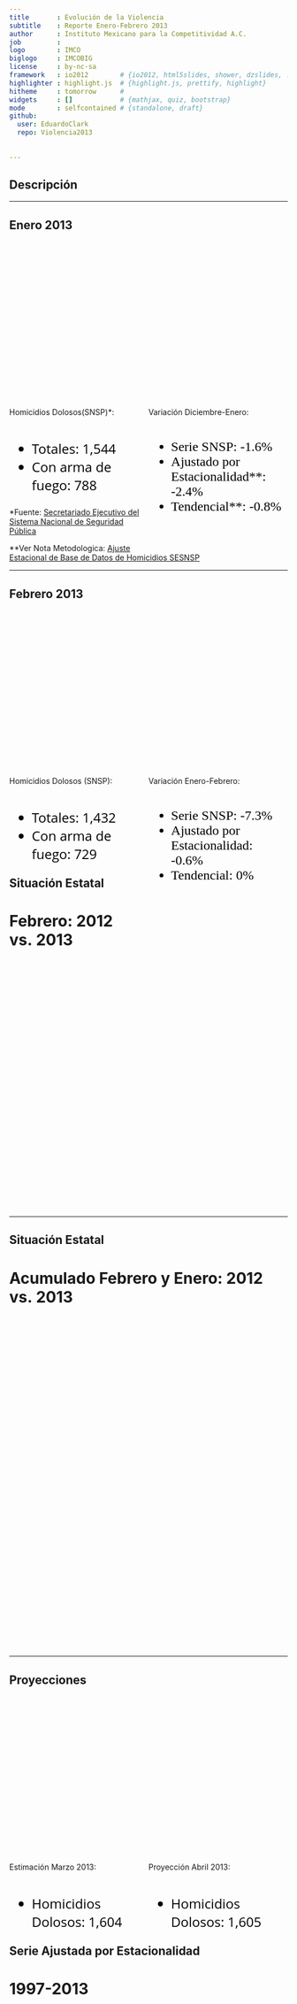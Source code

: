 ```yaml
---
title       : Evolución de la Violencia
subtitle    : Reporte Enero-Febrero 2013
author      : Instituto Mexicano para la Competitividad A.C.
job         : 
logo        : IMCO
biglogo     : IMCOBIG
license     : by-nc-sa
framework   : io2012        # {io2012, html5slides, shower, dzslides, ...}
highlighter : highlight.js  # {highlight.js, prettify, highlight}
hitheme     : tomorrow      # 
widgets     : []            # {mathjax, quiz, bootstrap}
mode        : selfcontained # {standalone, draft}
github:
  user: EduardoClark
  repo: Violencia2013
  
  
---
```


## Descripción


---


## Enero 2013


<!-- BarChart generated in R 2.15.3 by googleVis 0.4.2 package -->
<!-- Wed Apr  3 16:28:36 2013 -->


<!-- jsHeader -->
<script type="text/javascript">
 
// jsData 
function gvisDataBarChartID6c1b1ccab3cd () {
  var data = new google.visualization.DataTable();
  var datajson =
[
 [
 "Enero 2013",
1544,
1579,
1591 
] 
];
data.addColumn('string','Mes');
data.addColumn('number','Original');
data.addColumn('number','Ajustada');
data.addColumn('number','Tendencial');
data.addRows(datajson);
return(data);
}
 
// jsDrawChart
function drawChartBarChartID6c1b1ccab3cd() {
  var data = gvisDataBarChartID6c1b1ccab3cd();
  var options = {};
options["allowHtml"] = true;
options["width"] =    900;
options["height"] =    300;
options["colors"] = ['#E64343', '#999999', '#585454'];
options["hAxis"] = {
 "viewWindowMode": "explicit",
"viewWindow": {
 "max":   1800,
"min":      0 
} 
};


     var chart = new google.visualization.BarChart(
       document.getElementById('BarChartID6c1b1ccab3cd')
     );
     chart.draw(data,options);
    

}
  
 
// jsDisplayChart
(function() {
  var pkgs = window.__gvisPackages = window.__gvisPackages || [];
  var callbacks = window.__gvisCallbacks = window.__gvisCallbacks || [];
  var chartid = "corechart";

  // Manually see if chartid is in pkgs (not all browsers support Array.indexOf)
  var i, newPackage = true;
  for (i = 0; newPackage && i < pkgs.length; i++) {
    if (pkgs[i] === chartid)
      newPackage = false;
  }
  if (newPackage)
    pkgs.push(chartid);

  // Add the drawChart function to the global list of callbacks
  callbacks.push(drawChartBarChartID6c1b1ccab3cd);
})();
function displayChartBarChartID6c1b1ccab3cd() {
  var pkgs = window.__gvisPackages = window.__gvisPackages || [];
  var callbacks = window.__gvisCallbacks = window.__gvisCallbacks || [];
  window.clearTimeout(window.__gvisLoad);
  // The timeout is set to 100 because otherwise the container div we are
  // targeting might not be part of the document yet
  window.__gvisLoad = setTimeout(function() {
    var pkgCount = pkgs.length;
    google.load("visualization", "1", { packages:pkgs, callback: function() {
      if (pkgCount != pkgs.length) {
        // Race condition where another setTimeout call snuck in after us; if
        // that call added a package, we must not shift its callback
        return;
      }
      while (callbacks.length > 0)
        callbacks.shift()();
    } });
  }, 100);
}
 
// jsFooter
 </script>
 
<!-- jsChart -->  
<script type="text/javascript" src="https://www.google.com/jsapi?callback=displayChartBarChartID6c1b1ccab3cd"></script>
 
<!-- divChart -->
  
<div id="BarChartID6c1b1ccab3cd"
  style="width: 900px; height: 300px;">
</div>


<div style="float: left; width: 50%;">
<body>
<basefont color="black" face="Open Sans Bold" size="8">
Homicidios Dolosos(SNSP)*:<br><br>
<font color="black" face="Open Sans" size="5">
<ul>
<li>Totales: 1,544</li>
<li>Con arma de fuego: 788</li>
</ul>
</font>
</div>
<div style="float: right; width: 50%;">
<body>
<basefont color="black" face="Open Sans Bold" size="8">
Variación Diciembre-Enero: <br><br>
<font color="black" face="Open Sans Bold" size="5">
<ul>
<li> Serie SNSP: -1.6% </li>
<li> Ajustado por Estacionalidad**: -2.4% </li>
<li> Tendencial**: -0.8% </li>
</ul>
</font>
<br><br>
</div>

<div class='source'>
  *Fuente: <a href='http://www.secretariadoejecutivosnsp.gob.mx/work/models/SecretariadoEjecutivo/Resource/131/1/images/CIEISP2013_260313.pdf'>Secretariado Ejecutivo del Sistema Nacional de Seguridad Pública</a>
</div>

<div class='source1'>
  **Ver Nota Metodologica: <a href=http://dl.dropbox.com/s/gn4e5rbck0orw7x/Nota%20t%C3%A9cnica.pdf?token_hash=AAHX4D8XJb8-OA7Ompt4HVH8EnfhqCgr84IVOv21bLVA_w&dl=1'>Ajuste Estacional de Base de Datos de Homicidios SESNSP</a>
</div>


---

## Febrero 2013


<!-- BarChart generated in R 2.15.3 by googleVis 0.4.2 package -->
<!-- Wed Apr  3 16:29:59 2013 -->


<!-- jsHeader -->
<script type="text/javascript">
 
// jsData 
function gvisDataBarChartID6c5932779ca5 () {
  var data = new google.visualization.DataTable();
  var datajson =
[
 [
 "Febrero 2013",
1432,
1568,
1591 
] 
];
data.addColumn('string','Mes');
data.addColumn('number','Original');
data.addColumn('number','Ajustada');
data.addColumn('number','Tendencial');
data.addRows(datajson);
return(data);
}
 
// jsDrawChart
function drawChartBarChartID6c5932779ca5() {
  var data = gvisDataBarChartID6c5932779ca5();
  var options = {};
options["allowHtml"] = true;
options["width"] =    900;
options["height"] =    300;
options["colors"] = ['#E64343', '#999999', '#585454'];
options["hAxis"] = {
 "viewWindowMode": "explicit",
"viewWindow": {
 "max":   1800,
"min":      0 
} 
};

     var chart = new google.visualization.BarChart(
       document.getElementById('BarChartID6c5932779ca5')
     );
     chart.draw(data,options);
    

}
  
 
// jsDisplayChart
(function() {
  var pkgs = window.__gvisPackages = window.__gvisPackages || [];
  var callbacks = window.__gvisCallbacks = window.__gvisCallbacks || [];
  var chartid = "corechart";

  // Manually see if chartid is in pkgs (not all browsers support Array.indexOf)
  var i, newPackage = true;
  for (i = 0; newPackage && i < pkgs.length; i++) {
    if (pkgs[i] === chartid)
      newPackage = false;
  }
  if (newPackage)
    pkgs.push(chartid);

  // Add the drawChart function to the global list of callbacks
  callbacks.push(drawChartBarChartID6c5932779ca5);
})();
function displayChartBarChartID6c5932779ca5() {
  var pkgs = window.__gvisPackages = window.__gvisPackages || [];
  var callbacks = window.__gvisCallbacks = window.__gvisCallbacks || [];
  window.clearTimeout(window.__gvisLoad);
  // The timeout is set to 100 because otherwise the container div we are
  // targeting might not be part of the document yet
  window.__gvisLoad = setTimeout(function() {
    var pkgCount = pkgs.length;
    google.load("visualization", "1", { packages:pkgs, callback: function() {
      if (pkgCount != pkgs.length) {
        // Race condition where another setTimeout call snuck in after us; if
        // that call added a package, we must not shift its callback
        return;
      }
      while (callbacks.length > 0)
        callbacks.shift()();
    } });
  }, 100);
}
 
// jsFooter
 </script>
 
<!-- jsChart -->  
<script type="text/javascript" src="https://www.google.com/jsapi?callback=displayChartBarChartID6c5932779ca5"></script>
 
<!-- divChart -->
  
<div id="BarChartID6c5932779ca5"
  style="width: 900px; height: 300px;">
</div>


<div style="float: left; width: 50%;">
<body>
<basefont color="black" face="Open Sans Bold" size="8">
Homicidios Dolosos (SNSP):<br><br>
<font color="black" face="Open Sans" size="5">
<ul>
<li>Totales: 1,432</li>
<li>Con arma de fuego: 729</li>
</ul>
</font>
</div>
<div style="float: right; width: 50%;">
<body>
<basefont color="black" face="Open Sans Bold" size="8">
Variación Enero-Febrero: <br><br>
<font color="black" face="Open Sans Bold" size="5">
<ul>
<li> Serie SNSP: -7.3% </li>
<li> Ajustado por Estacionalidad: -0.6% </li>
<li> Tendencial: 0% </li>
</ul>
</font>
<br><br>
</div>


---

## Situación Estatal
# Febrero: 2012 vs. 2013

<!-- GeoChart generated in R 2.15.3 by googleVis 0.4.2 package -->
<!-- Wed Apr  3 17:06:30 2013 -->


<!-- jsHeader -->
<script type="text/javascript">
 
// jsData 
function gvisDataGeoChartID6ef827871b77 () {
  var data = new google.visualization.DataTable();
  var datajson =
[
 [
 "Aguascalientes",
-40,
3 
],
[
 "Baja California",
17,
55 
],
[
 "Baja California Sur",
0,
2 
],
[
 "Campeche",
0,
4 
],
[
 "Chiapas",
29,
40 
],
[
 "Chihuahua",
-40.7,
112 
],
[
 "Coahuila",
-11.8,
45 
],
[
 "Colima",
9.1,
24 
],
[
 "Distrito Federal",
-16.9,
64 
],
[
 "Durango",
-36.5,
40 
],
[
 "Guanajuato",
-8.5,
43 
],
[
 "Guerrero",
27.3,
177 
],
[
 "Hidalgo",
16.7,
7 
],
[
 "Jalisco",
15.3,
113 
],
[
 "México",
17.2,
136 
],
[
 "Michoacán",
11.1,
50 
],
[
 "Morelos",
25.5,
59 
],
[
 "Nayarit",
-47.6,
11 
],
[
 "Nuevo León",
-63.8,
71 
],
[
 "Oaxaca",
-3,
32 
],
[
 "Puebla",
1.8,
56 
],
[
 "Querétaro",
83.3,
11 
],
[
 "Quintana Roo",
-43.5,
13 
],
[
 "San Luis Potosí",
114.3,
30 
],
[
 "Sinaloa",
-37.5,
75 
],
[
 "Sonora",
27.3,
42 
],
[
 "Tabasco",
40,
7 
],
[
 "Tamaulipas",
-31.1,
42 
],
[
 "Tlaxcala",
75,
7 
],
[
 "Veracruz",
-1.9,
51 
],
[
 "Yucatán",
0,
2
],
[
 "Zacatecas",
14.3,
8
] 
];
data.addColumn('string','Entidad');
data.addColumn('number','Cambio: Febrero 2012 Vs Febrero 2013 (%)');
data.addColumn('number', 'Homicidios Febrero 2013');
data.addRows(datajson);
return(data);
}
 
// jsDrawChart
function drawChartGeoChartID6ef827871b77() {
  var data = gvisDataGeoChartID6ef827871b77();
  var options = {};
options["width"] =   1000;
options["height"] =    450;
options["region"] = "MX";
options["displayMode"] = "regions";
options["resolution"] = "provinces";
options["colorAxis"] = {minValue: -50, maxValue: 50,  colors: ['royalblue', 'orangered']};
options["legend"] = {numberFormat: "#.#'%"};

     var chart = new google.visualization.GeoChart(
       document.getElementById('GeoChartID6ef827871b77')
     );
     chart.draw(data,options);
    

}
  
 
// jsDisplayChart
(function() {
  var pkgs = window.__gvisPackages = window.__gvisPackages || [];
  var callbacks = window.__gvisCallbacks = window.__gvisCallbacks || [];
  var chartid = "geochart";

  // Manually see if chartid is in pkgs (not all browsers support Array.indexOf)
  var i, newPackage = true;
  for (i = 0; newPackage && i < pkgs.length; i++) {
    if (pkgs[i] === chartid)
      newPackage = false;
  }
  if (newPackage)
    pkgs.push(chartid);

  // Add the drawChart function to the global list of callbacks
  callbacks.push(drawChartGeoChartID6ef827871b77);
})();
function displayChartGeoChartID6ef827871b77() {
  var pkgs = window.__gvisPackages = window.__gvisPackages || [];
  var callbacks = window.__gvisCallbacks = window.__gvisCallbacks || [];
  window.clearTimeout(window.__gvisLoad);
  // The timeout is set to 100 because otherwise the container div we are
  // targeting might not be part of the document yet
  window.__gvisLoad = setTimeout(function() {
    var pkgCount = pkgs.length;
    google.load("visualization", "1", { packages:pkgs, callback: function() {
      if (pkgCount != pkgs.length) {
        // Race condition where another setTimeout call snuck in after us; if
        // that call added a package, we must not shift its callback
        return;
      }
      while (callbacks.length > 0)
        callbacks.shift()();
    } });
  }, 100);
}
 
// jsFooter
 </script>
 
<!-- jsChart -->  
<script type="text/javascript" src="https://www.google.com/jsapi?callback=displayChartGeoChartID6ef827871b77"></script>
 
<!-- divChart -->
  
<div id="GeoChartID6ef827871b77"
  style="width: 800px; height: 450px;">
</div>

---

## Situación Estatal
# Acumulado Febrero y Enero: 2012 vs. 2013

<!-- GeoChart generated in R 2.15.3 by googleVis 0.4.2 package -->
<!-- Wed Apr  3 17:13:18 2013 -->


<!-- jsHeader -->
<script type="text/javascript">
 
// jsData 
function gvisDataGeoChartID6f7b8361559 () {
  var data = new google.visualization.DataTable();
  var datajson =
[
 [
 "Aguascalientes",
100,
7 
],
[
 "Baja California",
-4.8,
114 
],
[
 "Baja California Sur",
-20,
6 
],
[
 "Campeche",
-83.3,
5 
],
[
 "Chiapas",
19.1,
96 
],
[
 "Chihuahua",
-40.6,
229 
],
[
 "Coahuila",
39.6,
119 
],
[
 "Colima",
70,
58 
],
[
 "Distrito Federal",
24.1,
131 
],
[
 "Durango",
-8.8,
92 
],
[
 "Guanajuato",
-5.1,
80 
],
[
 "Guerrero",
-0.7,
329 
],
[
 "Hidalgo",
750,
25 
],
[
 "Jalisco",
15.1,
212 
],
[
 "México",
39.8,
287 
],
[
 "Michoacán",
-3.6,
103 
],
[
 "Morelos",
-1.9,
110 
],
[
 "Nayarit",
-39.1,
25 
],
[
 "Nuevo León",
-26.8,
180 
],
[
 "Oaxaca",
-55.9,
58 
],
[
 "Puebla",
-40,
95 
],
[
 "Querétaro",
-28.6,
16 
],
[
 "Quitana Roo",
-23.1,
33 
],
[
 "San Luis Potosí",
-20.8,
49 
],
[
 "Sinaloa",
4.8,
184 
],
[
 "Sonora",
-14,
79 
],
[
 "Tabasco",
-40,
16 
],
[
 "Tamaulipas",
-18.1,
110 
],
[
 "Tlaxcala",
500,
13 
],
[
 "Veracruz",
0,
91 
],
[
 "Yucatán",
-66.7,
3 
],
[
 "Zacatecas",
-17.6,
22 
] 
];
data.addColumn('string','Entidad');
data.addColumn('number','Cambio 2012 vs 2013 (%)');
data.addColumn('number','Homicidios Enero Y Febrero 2013');
data.addRows(datajson);
return(data);
}
 
// jsDrawChart
function drawChartGeoChartID6f7b8361559() {
  var data = gvisDataGeoChartID6f7b8361559();
  var options = {};
options["width"] =    1000;
options["height"] =    450;
options["region"] = "MX";
options["displayMode"] = "regions";
options["resolution"] = "provinces";
options["colorAxis"] = {minValue: -50, maxValue: 50,  colors: ['royalblue', 'orangered']};
options["legend"] = {numberFormat: "#.#'%"};

     var chart = new google.visualization.GeoChart(
       document.getElementById('GeoChartID6f7b8361559')
     );
     chart.draw(data,options);
    

}
  
 
// jsDisplayChart
(function() {
  var pkgs = window.__gvisPackages = window.__gvisPackages || [];
  var callbacks = window.__gvisCallbacks = window.__gvisCallbacks || [];
  var chartid = "geochart";

  // Manually see if chartid is in pkgs (not all browsers support Array.indexOf)
  var i, newPackage = true;
  for (i = 0; newPackage && i < pkgs.length; i++) {
    if (pkgs[i] === chartid)
      newPackage = false;
  }
  if (newPackage)
    pkgs.push(chartid);

  // Add the drawChart function to the global list of callbacks
  callbacks.push(drawChartGeoChartID6f7b8361559);
})();
function displayChartGeoChartID6f7b8361559() {
  var pkgs = window.__gvisPackages = window.__gvisPackages || [];
  var callbacks = window.__gvisCallbacks = window.__gvisCallbacks || [];
  window.clearTimeout(window.__gvisLoad);
  // The timeout is set to 100 because otherwise the container div we are
  // targeting might not be part of the document yet
  window.__gvisLoad = setTimeout(function() {
    var pkgCount = pkgs.length;
    google.load("visualization", "1", { packages:pkgs, callback: function() {
      if (pkgCount != pkgs.length) {
        // Race condition where another setTimeout call snuck in after us; if
        // that call added a package, we must not shift its callback
        return;
      }
      while (callbacks.length > 0)
        callbacks.shift()();
    } });
  }, 100);
}
 
// jsFooter
 </script>
 
<!-- jsChart -->  
<script type="text/javascript" src="https://www.google.com/jsapi?callback=displayChartGeoChartID6f7b8361559"></script>
 
<!-- divChart -->
  
<div id="GeoChartID6f7b8361559"
  style="width: 1000px; height: 600px;">
</div>

---

## Proyecciones

<!-- ColumnChart generated in R 2.15.3 by googleVis 0.4.2 package -->
<!-- Tue Apr  9 16:05:10 2013 -->


<!-- jsHeader -->
<script type="text/javascript">
 
// jsData 
function gvisDataColumnChartID24e7724c982 () {
  var data = new google.visualization.DataTable();
  var datajson =
[
 [
 "Marzo 2013",
1657,
1604,
1551 
],
[
 "Abril 2013",
1667,
1605,
1543 
] 
];
data.addColumn('string','Mes');
data.addColumn('number','Estimado Alto');
data.addColumn('number','Estimado');
data.addColumn('number','Estimado Bajo');
data.addRows(datajson);
return(data);
}
 
// jsDrawChart
function drawChartColumnChartID24e7724c982() {
  var data = gvisDataColumnChartID24e7724c982();
  var options = {};
options["allowHtml"] = true;
options["width"] =    900;
options["height"] =    300;
options["colors"] = ['#585454', '#E64343', '#999999'];
options["vAxis"] = {
 "viewWindowMode": "explicit",
 "title" : "Homicidios Dolosos",
"viewWindow": {
 "max":   1800,
"min":      0 
} 
};


     var chart = new google.visualization.ColumnChart(
       document.getElementById('ColumnChartID24e7724c982')
     );
     chart.draw(data,options);
    

}
  
 
// jsDisplayChart
(function() {
  var pkgs = window.__gvisPackages = window.__gvisPackages || [];
  var callbacks = window.__gvisCallbacks = window.__gvisCallbacks || [];
  var chartid = "corechart";

  // Manually see if chartid is in pkgs (not all browsers support Array.indexOf)
  var i, newPackage = true;
  for (i = 0; newPackage && i < pkgs.length; i++) {
    if (pkgs[i] === chartid)
      newPackage = false;
  }
  if (newPackage)
    pkgs.push(chartid);

  // Add the drawChart function to the global list of callbacks
  callbacks.push(drawChartColumnChartID24e7724c982);
})();
function displayChartColumnChartID24e7724c982() {
  var pkgs = window.__gvisPackages = window.__gvisPackages || [];
  var callbacks = window.__gvisCallbacks = window.__gvisCallbacks || [];
  window.clearTimeout(window.__gvisLoad);
  // The timeout is set to 100 because otherwise the container div we are
  // targeting might not be part of the document yet
  window.__gvisLoad = setTimeout(function() {
    var pkgCount = pkgs.length;
    google.load("visualization", "1", { packages:pkgs, callback: function() {
      if (pkgCount != pkgs.length) {
        // Race condition where another setTimeout call snuck in after us; if
        // that call added a package, we must not shift its callback
        return;
      }
      while (callbacks.length > 0)
        callbacks.shift()();
    } });
  }, 100);
}
 
// jsFooter
 </script>
 
<!-- jsChart -->  
<script type="text/javascript" src="https://www.google.com/jsapi?callback=displayChartColumnChartID24e7724c982"></script>
 
<!-- divChart -->
  
<div id="ColumnChartID24e7724c982"
  style="width: 600px; height: 300px;">
</div>

<div style="float: left; width: 50%;">
<body>
<basefont color="black" face="Open Sans Bold" size="8">
Estimación Marzo 2013:<br><br>
<font color="black" face="Open Sans" size="5">
<ul>
<li> Homicidios Dolosos: 1,604</li>
</ul>
</font>
</div>

<div style="float: right; width: 50%;">
<body>
<basefont color="black" face="Open Sans Bold" size="8">
Proyección Abril 2013:<br><br>
<font color="black" face="Open Sans" size="5">
<ul>
<li> Homicidios Dolosos: 1,605 </li>
</ul>
</font>
</div>

---

## Serie Ajustada por Estacionalidad
# 1997-2013

<!-- AreaChart generated in R 2.15.3 by googleVis 0.4.2 package -->
<!-- Tue Apr  9 14:47:02 2013 -->


<!-- jsHeader -->
<script type="text/javascript">
 
// jsData 
function gvisDataAreaChartID7c02224e1bba () {
  var data = new google.visualization.DataTable();
  var datajson =
[
 [
 "Diciembre 2006",
1021 
],
[
 "2007-01-01",
798 
],
[
 "2007-02-01",
720 
],
[
 "2007-03-01",
911 
],
[
 "2007-04-01",
912 
],
[
 "2007-05-01",
1010 
],
[
 "2007-06-01",
894 
],
[
 "2007-07-01",
795 
],
[
 "2007-08-01",
795 
],
[
 "2007-09-01",
830 
],
[
 "2007-10-01",
865 
],
[
 "2007-11-01",
885 
],
[
 "Diciembre 2007",
838 
],
[
 "2008-01-01",
932 
],
[
 "2008-02-01",
866 
],
[
 "2008-03-01",
987 
],
[
 "2008-04-01",
961 
],
[
 "2008-05-01",
1159 
],
[
 "2008-06-01",
1118 
],
[
 "2008-07-01",
1154 
],
[
 "2008-08-01",
1120 
],
[
 "2008-09-01",
1074 
],
[
 "2008-10-01",
1275 
],
[
 "2008-11-01",
1330 
],
[
 "Diciembre 2008",
1179 
],
[
 "2009-01-01",
1184 
],
[
 "2009-02-01",
1266 
],
[
 "2009-03-01",
1193 
],
[
 "2009-04-01",
1232 
],
[
 "2009-05-01",
1268 
],
[
 "2009-06-01",
1400 
],
[
 "2009-07-01",
1375 
],
[
 "2009-08-01",
1439 
],
[
 "2009-09-01",
1478 
],
[
 "2009-10-01",
1358 
],
[
 "2009-11-01",
1349 
],
[
 "Diciembre 2009",
1576 
],
[
 "2010-01-01",
1610 
],
[
 "2010-02-01",
1368 
],
[
 "2010-03-01",
1674 
],
[
 "2010-04-01",
1715 
],
[
 "2010-05-01",
1883 
],
[
 "2010-06-01",
1878 
],
[
 "2010-07-01",
1817 
],
[
 "2010-08-01",
1875 
],
[
 "2010-09-01",
1689 
],
[
 "2010-10-01",
1947 
],
[
 "2010-11-01",
1546 
],
[
 "Diciembre 2010",
1679 
],
[
 "2011-01-01",
1850 
],
[
 "2011-02-01",
1661 
],
[
 "2011-03-01",
1875 
],
[
 "2011-04-01",
1882 
],
[
 "2011-05-01",
2101 
],
[
 "2011-06-01",
2027 
],
[
 "2011-07-01",
1971 
],
[
 "2011-08-01",
1964 
],
[
 "2011-09-01",
1809 
],
[
 "2011-10-01",
1904 
],
[
 "2011-11-01",
1739 
],
[
 "Diciembre 2011",
1697 
],
[
 "2012-01-01",
1657 
],
[
 "2012-02-01",
1621 
],
[
 "2012-03-01",
1762 
],
[
 "2012-04-01",
1783 
],
[
 "2012-05-01",
1938 
],
[
 "2012-06-01",
1787 
],
[
 "2012-07-01",
1727 
],
[
 "2012-08-01",
1851 
],
[
 "2012-09-01",
1812 
],
[
 "2012-10-01",
1549 
],
[
 "2012-11-01",
1512 
],
[
 "Diciembre 2012",
1569 
],
[
 "2013-01-01",
1544 
],
[
 "2013-02-01",
1432 
] 
];
data.addColumn('string','Date');
data.addColumn('number','Serie Original');
data.addRows(datajson);
return(data);
}
 
// jsDrawChart
function drawChartAreaChartID7c02224e1bba() {
  var data = gvisDataAreaChartID7c02224e1bba();
  var options = {};
options["allowHtml"] = true;
options["width"] =   1050;
options["height"] =    500;
options["colors"] = ['green', ];
options["focusTarget"] = "category";
options["legend.position"] = "none";
options["areaOpacity"] =      0;
options["legend.position"] = "none";
options["hAxis"] = {
 "textPosition": "out",
  "showTextEvery" : 12
};
options["vAxis"] = {
  "title" : "Homicidios Dolosos por Mes",
 };

     var chart = new google.visualization.AreaChart(
       document.getElementById('AreaChartID7c02224e1bba')
     );
     chart.draw(data,options);
    

}
  
 
// jsDisplayChart
(function() {
  var pkgs = window.__gvisPackages = window.__gvisPackages || [];
  var callbacks = window.__gvisCallbacks = window.__gvisCallbacks || [];
  var chartid = "corechart";

  // Manually see if chartid is in pkgs (not all browsers support Array.indexOf)
  var i, newPackage = true;
  for (i = 0; newPackage && i < pkgs.length; i++) {
    if (pkgs[i] === chartid)
      newPackage = false;
  }
  if (newPackage)
    pkgs.push(chartid);

  // Add the drawChart function to the global list of callbacks
  callbacks.push(drawChartAreaChartID7c02224e1bba);
})();
function displayChartAreaChartID7c02224e1bba() {
  var pkgs = window.__gvisPackages = window.__gvisPackages || [];
  var callbacks = window.__gvisCallbacks = window.__gvisCallbacks || [];
  window.clearTimeout(window.__gvisLoad);
  // The timeout is set to 100 because otherwise the container div we are
  // targeting might not be part of the document yet
  window.__gvisLoad = setTimeout(function() {
    var pkgCount = pkgs.length;
    google.load("visualization", "1", { packages:pkgs, callback: function() {
      if (pkgCount != pkgs.length) {
        // Race condition where another setTimeout call snuck in after us; if
        // that call added a package, we must not shift its callback
        return;
      }
      while (callbacks.length > 0)
        callbacks.shift()();
    } });
  }, 100);
}
 
// jsFooter
 </script>
 
<!-- jsChart -->  
<script type="text/javascript" src="https://www.google.com/jsapi?callback=displayChartAreaChartID7c02224e1bba"></script>
 
<!-- divChart -->
  
<div id="AreaChartID7c02224e1bba"
  style="width: 1000px; height: 700px;">
</div>

<div class='source1'>
  Descarga: <a href=http://dl.dropbox.com/s/2c4e73poxyd9fof/SerieFinal.csv?token_hash=AAFWSoR4JIyqFR-Kf0CWVKpIAuN5sMgN9jjKBNtrS-HBRg&dl=1'>Base de Datos de Homicidios SESNSP (Ajustada por Estacionalidad) </a>
</div>


---

## Serie Ajustada por Estacionalidad
# 1997-2013

<!-- AreaChart generated in R 2.15.3 by googleVis 0.4.2 package -->
<!-- Tue Apr  9 14:50:26 2013 -->


<!-- jsHeader -->
<script type="text/javascript">
 
// jsData 
function gvisDataAreaChartID7c5e64f6746d () {
  var data = new google.visualization.DataTable();
  var datajson =
[
 [
 "Diciembre 2006",
1021,
1031 
],
[
 "2007-01-01",
798,
803 
],
[
 "2007-02-01",
720,
774 
],
[
 "2007-03-01",
911,
886 
],
[
 "2007-04-01",
912,
899 
],
[
 "2007-05-01",
1010,
934 
],
[
 "2007-06-01",
894,
862 
],
[
 "2007-07-01",
795,
798 
],
[
 "2007-08-01",
795,
803 
],
[
 "2007-09-01",
830,
853 
],
[
 "2007-10-01",
865,
862 
],
[
 "2007-11-01",
885,
911 
],
[
 "Diciembre 2007",
838,
851 
],
[
 "2008-01-01",
932,
941 
],
[
 "2008-02-01",
866,
935 
],
[
 "2008-03-01",
987,
965 
],
[
 "2008-04-01",
961,
951 
],
[
 "2008-05-01",
1159,
1071 
],
[
 "2008-06-01",
1118,
1073 
],
[
 "2008-07-01",
1154,
1152 
],
[
 "2008-08-01",
1120,
1121 
],
[
 "2008-09-01",
1074,
1099 
],
[
 "2008-10-01",
1275,
1269 
],
[
 "2008-11-01",
1330,
1375 
],
[
 "Diciembre 2008",
1179,
1202 
],
[
 "2009-01-01",
1184,
1198 
],
[
 "2009-02-01",
1266,
1372 
],
[
 "2009-03-01",
1193,
1172 
],
[
 "2009-04-01",
1232,
1222 
],
[
 "2009-05-01",
1268,
1172 
],
[
 "2009-06-01",
1400,
1340 
],
[
 "2009-07-01",
1375,
1366 
],
[
 "2009-08-01",
1439,
1427 
],
[
 "2009-09-01",
1478,
1507 
],
[
 "2009-10-01",
1358,
1352 
],
[
 "2009-11-01",
1349,
1406 
],
[
 "Diciembre 2009",
1576,
1612 
],
[
 "2010-01-01",
1610,
1632 
],
[
 "2010-02-01",
1368,
1489 
],
[
 "2010-03-01",
1674,
1649 
],
[
 "2010-04-01",
1715,
1699 
],
[
 "2010-05-01",
1883,
1735 
],
[
 "2010-06-01",
1878,
1791 
],
[
 "2010-07-01",
1817,
1798 
],
[
 "2010-08-01",
1875,
1846 
],
[
 "2010-09-01",
1689,
1716 
],
[
 "2010-10-01",
1947,
1938 
],
[
 "2010-11-01",
1546,
1622 
],
[
 "Diciembre 2010",
1679,
1725 
],
[
 "2011-01-01",
1850,
1882 
],
[
 "2011-02-01",
1661,
1815 
],
[
 "2011-03-01",
1875,
1850 
],
[
 "2011-04-01",
1882,
1864 
],
[
 "2011-05-01",
2101,
1931 
],
[
 "2011-06-01",
2027,
1930 
],
[
 "2011-07-01",
1971,
1946 
],
[
 "2011-08-01",
1964,
1922 
],
[
 "2011-09-01",
1809,
1831 
],
[
 "2011-10-01",
1904,
1897 
],
[
 "Diciembre 2011",
1739,
1830 
],
[
 "Diciembre 2011",
1697,
1748 
],
[
 "2012-01-01",
1657,
1691 
],
[
 "2012-02-01",
1621,
1775 
],
[
 "2012-03-01",
1762,
1741 
],
[
 "2012-04-01",
1783,
1766 
],
[
 "2012-05-01",
1938,
1779 
],
[
 "2012-06-01",
1787,
1702 
],
[
 "2012-07-01",
1727,
1704 
],
[
 "2012-08-01",
1851,
1805 
],
[
 "2012-09-01",
1812,
1827 
],
[
 "2012-10-01",
1549,
1547 
],
[
 "2012-11-01",
1512,
1593 
],
[
 "Diciembre 2012",
1569,
1617 
],
[
 "2013-01-01",
1544,
1579 
],
[
 "2013-02-01",
1432,
1569 
] 
];
data.addColumn('string','Date');
data.addColumn('number','Serie Original');
data.addColumn('number','Serie Ajustada');
data.addRows(datajson);
return(data);
}
 
// jsDrawChart
function drawChartAreaChartID7c5e64f6746d() {
  var data = gvisDataAreaChartID7c5e64f6746d();
  var options = {};
options["allowHtml"] = true;
options["width"] =   1050;
options["height"] =    500;
options["colors"] = ['green', 'blue'];
options["focusTarget"] = "category";
options["legend.position"] = "none";
options["areaOpacity"] =      .1;
options["legend.position"] = "none";
options["hAxis"] = {
 "textPosition": "out",
 "showTextEvery" : 12
};
options["vAxis"] = {
  "title" : "Homicidios Dolosos por Mes",
 };

     var chart = new google.visualization.AreaChart(
       document.getElementById('AreaChartID7c5e64f6746d')
     );
     chart.draw(data,options);
    

}
  
 
// jsDisplayChart
(function() {
  var pkgs = window.__gvisPackages = window.__gvisPackages || [];
  var callbacks = window.__gvisCallbacks = window.__gvisCallbacks || [];
  var chartid = "corechart";

  // Manually see if chartid is in pkgs (not all browsers support Array.indexOf)
  var i, newPackage = true;
  for (i = 0; newPackage && i < pkgs.length; i++) {
    if (pkgs[i] === chartid)
      newPackage = false;
  }
  if (newPackage)
    pkgs.push(chartid);

  // Add the drawChart function to the global list of callbacks
  callbacks.push(drawChartAreaChartID7c5e64f6746d);
})();
function displayChartAreaChartID7c5e64f6746d() {
  var pkgs = window.__gvisPackages = window.__gvisPackages || [];
  var callbacks = window.__gvisCallbacks = window.__gvisCallbacks || [];
  window.clearTimeout(window.__gvisLoad);
  // The timeout is set to 100 because otherwise the container div we are
  // targeting might not be part of the document yet
  window.__gvisLoad = setTimeout(function() {
    var pkgCount = pkgs.length;
    google.load("visualization", "1", { packages:pkgs, callback: function() {
      if (pkgCount != pkgs.length) {
        // Race condition where another setTimeout call snuck in after us; if
        // that call added a package, we must not shift its callback
        return;
      }
      while (callbacks.length > 0)
        callbacks.shift()();
    } });
  }, 100);
}
 
// jsFooter
 </script>
 
<!-- jsChart -->  
<script type="text/javascript" src="https://www.google.com/jsapi?callback=displayChartAreaChartID7c5e64f6746d"></script>
 
<!-- divChart -->
  
<div id="AreaChartID7c5e64f6746d"
  style="width: 1000px; height: 700px;">
</div>

<div class='source1'>
  Descarga: <a href=http://dl.dropbox.com/s/2c4e73poxyd9fof/SerieFinal.csv?token_hash=AAFWSoR4JIyqFR-Kf0CWVKpIAuN5sMgN9jjKBNtrS-HBRg&dl=1'>Base de Datos de Homicidios SESNSP (Ajustada por Estacionalidad) </a>
</div>


---

## Serie Ajustada por Estacionalidad
# 1997-2013

<!-- AreaChart generated in R 2.15.3 by googleVis 0.4.2 package -->
<!-- Tue Apr  9 14:53:49 2013 -->


<!-- jsHeader -->
<script type="text/javascript">
 
// jsData 
function gvisDataAreaChartID7cc2d60687d () {
  var data = new google.visualization.DataTable();
  var datajson =
[
 [
 "Diciembre 2006",
1021,
1031,
1031 
],
[
 "Enero 2007",
798,
803,
810 
],
[
 "Febrero 2007",
720,
774,
825 
],
[
 "Marzo 2007",
911,
886,
853 
],
[
 "Abril 2007",
912,
899,
876 
],
[
 "Mayo 2007",
1010,
934,
879 
],
[
 "Junio 2007",
894,
862,
859 
],
[
 "Julio 2007",
795,
798,
838 
],
[
 "Agosto 2007",
795,
803,
835 
],
[
 "Septiembre 2007",
830,
853,
849 
],
[
 "Octubre 2007",
865,
862,
867 
],
[
 "Noviembre 2007",
885,
911,
882 
],
[
 "Diciembre 2007",
838,
851,
897 
],
[
 "Enero 2008",
932,
941,
919 
],
[
 "Febrero 2008",
866,
935,
942 
],
[
 "Marzo 2008",
987,
965,
965 
],
[
 "Abril 2008",
961,
951,
996 
],
[
 "Mayo 2008",
1159,
1071,
1038 
],
[
 "Junio 2008",
1118,
1073,
1079 
],
[
 "Julio 2008",
1154,
1152,
1112 
],
[
 "Agosto 2008",
1120,
1121,
1135 
],
[
 "Septiembre 2008",
1074,
1099,
1168 
],
[
 "Octubre 2008",
1275,
1269,
1221 
],
[
 "Noviembre 2008",
1330,
1375,
1253 
],
[
 "Diciembre 2008",
1179,
1202,
1248 
],
[
 "Enero 2009",
1184,
1198,
1248 
],
[
 "Febrero 2009",
1266,
1372,
1253 
],
[
 "Marzo 2009",
1193,
1172,
1240 
],
[
 "Abril 2009",
1232,
1222,
1234 
],
[
 "Mayo 2009",
1268,
1172,
1257 
],
[
 "Junio 2009",
1400,
1340,
1306 
],
[
 "Julio 2009",
1375,
1366,
1360 
],
[
 "Agosto 2009",
1439,
1427,
1404 
],
[
 "Septiembre 2009",
1478,
1507,
1428 
],
[
 "Octubre 2009",
1358,
1352,
1437 
],
[
 "Noviembre 2009",
1349,
1406,
1472 
],
[
 "Diciembre 2009",
1576,
1612,
1532 
],
[
 "Enero 2010",
1610,
1632,
1569 
],
[
 "Febrero 2010",
1368,
1489,
1590 
],
[
 "Marzo 2010",
1674,
1649,
1632 
],
[
 "Abril 2010",
1715,
1699,
1684 
],
[
 "Mayo 2010",
1883,
1735,
1728 
],
[
 "Junio 2010",
1878,
1791,
1764 
],
[
 "Julio 2010",
1817,
1798,
1787 
],
[
 "Agosto 2010",
1875,
1846,
1793 
],
[
 "Septiembre 2010",
1689,
1716,
1792 
],
[
 "Octubre 2010",
1947,
1938,
1784 
],
[
 "Noviembre 2010",
1546,
1622,
1763 
],
[
 "Diciembre 2010",
1679,
1725,
1772 
],
[
 "Enero 2011",
1850,
1882,
1809 
],
[
 "Febrero 2011",
1661,
1815,
1834 
],
[
 "Marzo 2011",
1875,
1850,
1853 
],
[
 "Abril 2011",
1882,
1864,
1878 
],
[
 "Mayo 2011",
2101,
1931,
1902 
],
[
 "Junio 2011",
2027,
1930,
1916 
],
[
 "Julio 2011",
1971,
1946,
1915 
],
[
 "Agosto 2011",
1964,
1922,
1897 
],
[
 "Septiembre 2011",
1809,
1831,
1873 
],
[
 "Octubre 2011",
1904,
1897,
1850 
],
[
 "Noviembre 2011",
1739,
1830,
1817 
],
[
 "Diciembre 2011",
1697,
1748,
1777 
],
[
 "Enero 2012",
1657,
1691,
1754 
],
[
 "Febrero 2012",
1621,
1775,
1752 
],
[
 "Marzo 2012",
1762,
1741,
1754 
],
[
 "Abril 2012",
1783,
1766,
1755 
],
[
 "Mayo 2012",
1938,
1779,
1749 
],
[
 "Junio 2012",
1787,
1702,
1737 
],
[
 "Julio 2012",
1727,
1704,
1736 
],
[
 "Agosto 2012",
1851,
1805,
1740 
],
[
 "Septiembre 2012",
1812,
1827,
1710 
],
[
 "Octubre 2012",
1549,
1547,
1652 
],
[
 "Noviembre 2012",
1512,
1593,
1616 
],
[
 "Diciembre 2012",
1569,
1617,
1603 
],
[
 "Enero 2013",
1544,
1579,
1591 
],
[
 "Febrero 2013",
1425,
1562,
1584 
] 
];
data.addColumn('string','Date');
data.addColumn('number','Serie Original');
data.addColumn('number','Serie Ajustada');
data.addColumn('number','Serie Tendencial');
data.addRows(datajson);
return(data);
}
 
// jsDrawChart
function drawChartAreaChartID7cc2d60687d() {
  var data = gvisDataAreaChartID7cc2d60687d();
  var options = {};
options["allowHtml"] = true;
options["width"] =   1050;
options["height"] =    500;
options["colors"] = ['green', 'blue', 'red'];
options["focusTarget"] = "category";
options["legend.position"] = "none";
options["hAxis"] = {
 "textPosition": "out",
  "showTextEvery" : 12,
 };
options["vAxis"] = {
  "title" : "Homicidios Dolosos por Mes",
 };

     var chart = new google.visualization.AreaChart(
       document.getElementById('AreaChartID7cc2d60687d')
     );
     chart.draw(data,options);
    

}
  
 
// jsDisplayChart
(function() {
  var pkgs = window.__gvisPackages = window.__gvisPackages || [];
  var callbacks = window.__gvisCallbacks = window.__gvisCallbacks || [];
  var chartid = "corechart";

  // Manually see if chartid is in pkgs (not all browsers support Array.indexOf)
  var i, newPackage = true;
  for (i = 0; newPackage && i < pkgs.length; i++) {
    if (pkgs[i] === chartid)
      newPackage = false;
  }
  if (newPackage)
    pkgs.push(chartid);

  // Add the drawChart function to the global list of callbacks
  callbacks.push(drawChartAreaChartID7cc2d60687d);
})();
function displayChartAreaChartID7cc2d60687d() {
  var pkgs = window.__gvisPackages = window.__gvisPackages || [];
  var callbacks = window.__gvisCallbacks = window.__gvisCallbacks || [];
  window.clearTimeout(window.__gvisLoad);
  // The timeout is set to 100 because otherwise the container div we are
  // targeting might not be part of the document yet
  window.__gvisLoad = setTimeout(function() {
    var pkgCount = pkgs.length;
    google.load("visualization", "1", { packages:pkgs, callback: function() {
      if (pkgCount != pkgs.length) {
        // Race condition where another setTimeout call snuck in after us; if
        // that call added a package, we must not shift its callback
        return;
      }
      while (callbacks.length > 0)
        callbacks.shift()();
    } });
  }, 100);
}
 
// jsFooter
 </script>
 
<!-- jsChart -->  
<script type="text/javascript" src="https://www.google.com/jsapi?callback=displayChartAreaChartID7cc2d60687d"></script>
 
<!-- divChart -->
  
<div id="AreaChartID7cc2d60687d"
  style="width: 1000px; height: 700px;">
</div>


<div class='source1'>
  Descarga: <a href=http://dl.dropbox.com/s/2c4e73poxyd9fof/SerieFinal.csv?token_hash=AAFWSoR4JIyqFR-Kf0CWVKpIAuN5sMgN9jjKBNtrS-HBRg&dl=1'>Base de Datos de Homicidios SESNSP (Ajustada por Estacionalidad) </a>
</div>


---

## Contacto

<div class='Titulo1'>
  Alejandro Hope 
</div>

<div class='Titulo'>
  Director de Seguridad  
</div>

<div class='Titulo2'>
  Instituto Mexicano para la Competitividad A.C.
</div>

<div class='Titulo3'>
  alejandro.hope@imco.org.mx
</div>

<div class='Titulo4'>
  5985-1017 ext. 100
</div>

<div class='Titulo5'>
  @ahope71
</div>

<div class='Titulo6'>
  Eduardo Clark
</div>

<div class='Titulo7'>
  Investigador
</div>

<div class='Titulo8'>
  Instituto Mexicano para la Competitividad A.C.
</div>

<div class='Titulo9'>
  eduardo.clark@imco.org.mx
</div>

<div class='Titulo10'>
  @EduardoClark
</div>





